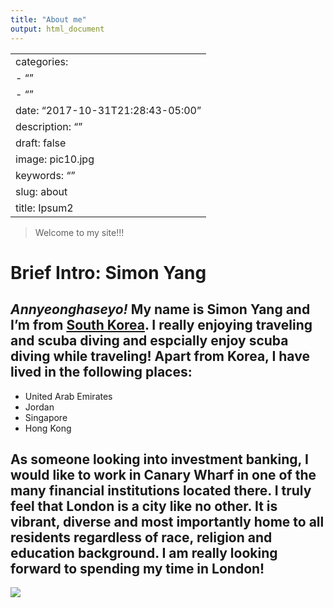 ```yaml
---
title: "About me"
output: html_document
---
```

---
categories:
- ""
- ""
date: "2017-10-31T21:28:43-05:00"
description: ""
draft: false
image: pic10.jpg
keywords: ""
slug: about
title: Ipsum2
---

> Welcome to my site!!! 

# Brief Intro: **Simon Yang**

## _Annyeonghaseyo!_ My name is Simon Yang and I'm from [South Korea](https://en.wikipedia.org/wiki/South_Korea). I really enjoying traveling and scuba diving and espcially enjoy scuba diving while traveling! Apart from Korea, I have lived in the following places: 

- United Arab Emirates 
- Jordan 
- Singapore 
- Hong Kong 

## As someone looking into investment banking, I would like to work in Canary Wharf in one of the many financial institutions located there. I truly feel that London is a city like no other. It is vibrant, diverse and most importantly home to all residents regardless of race, religion and education background. I am really looking forward to spending my time in London!   
![](https://i.guim.co.uk/img/media/78800cd54ff5bb6db94d95ba0ee8ee79576afde6/0_115_6016_3611/master/6016.jpg?width=1200&height=1200&quality=85&auto=format&fit=crop&s=24ed2dfeed3237c628bbbd9e8db3530b)